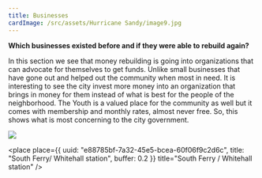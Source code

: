 ```yaml
---
title: Businesses
cardImage: /src/assets/Hurricane Sandy/image9.jpg
---
```


**Which businesses existed before and if they were able to rebuild again?**

In this section we see that money rebuilding is going into organizations that can advocate for themselves to get funds. Unlike small businesses that have gone out and helped out the community when most in need. It is interesting to see the city invest more money into an organization that brings in money for them instead of what is best for the people of the neighborhood. The Youth is a valued place for the community as well but it comes with membership and monthly rates, almost never free. So, this shows what is most concerning to the city government. 

![](</src/assets/Hurricane Sandy/image9.jpg>)

<place
  place={{
    uuid: "e88785bf-7a32-45e5-bcea-60f06f9c2d6c",
    title: "South Ferry/ Whitehall station",
    buffer: 0.2
  }}
  title="South Ferry / Whitehall station"
/>
